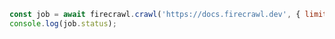 ```js Node
const job = await firecrawl.crawl('https://docs.firecrawl.dev', { limit: 5, pollInterval: 1, timeout: 120 });
console.log(job.status);
```
